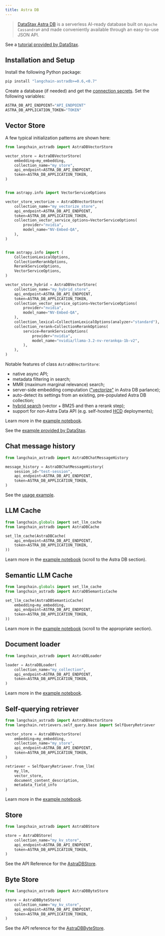 ```yaml
---
title: Astra DB
---
```


> [DataStax Astra DB](https://docs.datastax.com/en/astra-db-serverless/index.html) is a serverless AI-ready database built on `Apache Cassandra®` and made conveniently available through an easy-to-use JSON API.

See a [tutorial provided by DataStax](https://docs.datastax.com/en/astra/astra-db-vector/tutorials/chatbot.html).

## Installation and Setup

Install the following Python package:
```bash
pip install "langchain-astradb>=0.6,<0.7"
```

Create a database (if needed) and get the [connection secrets](https://docs.datastax.com/en/astra-db-serverless/get-started/quickstart.html#create-a-database-and-store-your-credentials).
Set the following variables:

```python
ASTRA_DB_API_ENDPOINT="API_ENDPOINT"
ASTRA_DB_APPLICATION_TOKEN="TOKEN"
```

## Vector Store

A few typical initialization patterns are shown here:

```python
from langchain_astradb import AstraDBVectorStore

vector_store = AstraDBVectorStore(
    embedding=my_embedding,
    collection_name="my_store",
    api_endpoint=ASTRA_DB_API_ENDPOINT,
    token=ASTRA_DB_APPLICATION_TOKEN,
)


from astrapy.info import VectorServiceOptions

vector_store_vectorize = AstraDBVectorStore(
    collection_name="my_vectorize_store",
    api_endpoint=ASTRA_DB_API_ENDPOINT,
    token=ASTRA_DB_APPLICATION_TOKEN,
    collection_vector_service_options=VectorServiceOptions(
        provider="nvidia",
        model_name="NV-Embed-QA",
    ),
)


from astrapy.info import (
    CollectionLexicalOptions,
    CollectionRerankOptions,
    RerankServiceOptions,
    VectorServiceOptions,
)

vector_store_hybrid = AstraDBVectorStore(
    collection_name="my_hybrid_store",
    api_endpoint=ASTRA_DB_API_ENDPOINT,
    token=ASTRA_DB_APPLICATION_TOKEN,
    collection_vector_service_options=VectorServiceOptions(
        provider="nvidia",
        model_name="NV-Embed-QA",
    ),
    collection_lexical=CollectionLexicalOptions(analyzer="standard"),
    collection_rerank=CollectionRerankOptions(
        service=RerankServiceOptions(
            provider="nvidia",
            model_name="nvidia/llama-3.2-nv-rerankqa-1b-v2",
        ),
    ),
)
```

Notable features of class `AstraDBVectorStore`:

- native async API;
- metadata filtering in search;
- MMR (maximum marginal relevance) search;
- server-side embedding computation (["vectorize"](https://docs.datastax.com/en/astra-db-serverless/databases/embedding-generation.html) in Astra DB parlance);
- auto-detect its settings from an existing, pre-populated Astra DB collection;
- [hybrid search](https://docs.datastax.com/en/astra-db-serverless/databases/hybrid-search.html#the-hybrid-search-process) (vector + BM25 and then a rerank step);
- support for non-Astra Data API (e.g. self-hosted [HCD](https://docs.datastax.com/en/hyper-converged-database/1.1/get-started/get-started-hcd.html) deployments);

Learn more in the [example notebook](/oss/javascript/integrations/vectorstores/astradb).

See the [example provided by DataStax](https://docs.datastax.com/en/astra/astra-db-vector/integrations/langchain.html).

## Chat message history

```python
from langchain_astradb import AstraDBChatMessageHistory

message_history = AstraDBChatMessageHistory(
    session_id="test-session",
    api_endpoint=ASTRA_DB_API_ENDPOINT,
    token=ASTRA_DB_APPLICATION_TOKEN,
)
```

See the [usage example](/oss/javascript/integrations/memory/astradb_chat_message_history#example).

## LLM Cache

```python
from langchain.globals import set_llm_cache
from langchain_astradb import AstraDBCache

set_llm_cache(AstraDBCache(
    api_endpoint=ASTRA_DB_API_ENDPOINT,
    token=ASTRA_DB_APPLICATION_TOKEN,
))
```

Learn more in the [example notebook](/oss/javascript/integrations/llm_caching#astra-db-caches) (scroll to the Astra DB section).


## Semantic LLM Cache

```python
from langchain.globals import set_llm_cache
from langchain_astradb import AstraDBSemanticCache

set_llm_cache(AstraDBSemanticCache(
    embedding=my_embedding,
    api_endpoint=ASTRA_DB_API_ENDPOINT,
    token=ASTRA_DB_APPLICATION_TOKEN,
))
```

Learn more in the [example notebook](/oss/javascript/integrations/llm_caching#astra-db-caches) (scroll to the appropriate section).

## Document loader

```python
from langchain_astradb import AstraDBLoader

loader = AstraDBLoader(
    collection_name="my_collection",
    api_endpoint=ASTRA_DB_API_ENDPOINT,
    token=ASTRA_DB_APPLICATION_TOKEN,
)
```

Learn more in the [example notebook](/oss/javascript/integrations/document_loaders/astradb).

## Self-querying retriever

```python
from langchain_astradb import AstraDBVectorStore
from langchain.retrievers.self_query.base import SelfQueryRetriever

vector_store = AstraDBVectorStore(
    embedding=my_embedding,
    collection_name="my_store",
    api_endpoint=ASTRA_DB_API_ENDPOINT,
    token=ASTRA_DB_APPLICATION_TOKEN,
)

retriever = SelfQueryRetriever.from_llm(
    my_llm,
    vector_store,
    document_content_description,
    metadata_field_info
)
```

Learn more in the [example notebook](/oss/javascript/integrations/retrievers/self_query/astradb).

## Store

```python
from langchain_astradb import AstraDBStore

store = AstraDBStore(
    collection_name="my_kv_store",
    api_endpoint=ASTRA_DB_API_ENDPOINT,
    token=ASTRA_DB_APPLICATION_TOKEN,
)
```

See the API Reference for the [AstraDBStore](https://python.langchain.com/api_reference/astradb/storage/langchain_astradb.storage.AstraDBStore.html).

## Byte Store

```python
from langchain_astradb import AstraDBByteStore

store = AstraDBByteStore(
    collection_name="my_kv_store",
    api_endpoint=ASTRA_DB_API_ENDPOINT,
    token=ASTRA_DB_APPLICATION_TOKEN,
)
```

See the API reference for the [AstraDBByteStore](https://python.langchain.com/api_reference/astradb/storage/langchain_astradb.storage.AstraDBByteStore.html).
